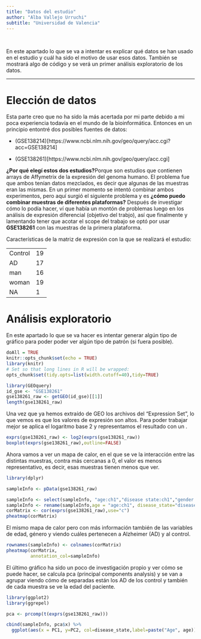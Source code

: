 ```yaml
---
title: "Datos del estudio"
author: "Alba Vallejo Urruchi"
subtitle: "Universidad de Valencia"
---
```


<br>

En este apartado lo que se va a intentar es explicar qué datos se han usado en el estudio y cuál ha sido el motivo de usar esos datos. También se mostrará algo de código y se verá un primer análisis exploratorio de los datos.

----

# Elección de datos

Esta parte creo que no ha sido la más acertada por mi parte debido a mi poca experiencia todavía en el mundo de la bioinformática. Entonces en un principio entontré dos posibles fuentes de datos:

- (GSE138214)[https://www.ncbi.nlm.nih.gov/geo/query/acc.cgi?acc=GSE138214]

- (GSE138261)[https://www.ncbi.nlm.nih.gov/geo/query/acc.cgi]

**¿Por qué elegí estos dos estudios?**Porque son estudios que contienen arrays de Affymetrix de la expresión del genoma humano. El problema fue que ambos tenían datos mezclados, es decir que algunas de las muestras eran las mismas. En un primer momento se intentó combinar ambos experimentos, pero aquí surgió el siguiente problema y es **¿cómo puedo combinar muestras de diferentes plataformas?** Después de investigar cómo lo podía hacer, ví que había un montón de problemas luego en los análisis de expresión diferencial (objetivo del trabjo), así que finalmente y lamentando tener que acotar el scope del trabajo se optó por usar **GSE138261** con las muestras de la primera plataforma.

Características de la matriz de expresión con la que se realizará el estudio:

|         |    |
|---------|----|
| Control | 19 |
| AD      | 17 |
| man     | 16 |
| woman   | 19 |
| NA      | 1  |

# Análisis exploratorio

En este apartado lo que se va hacer es intentar generar algún tipo de gráfico para poder poder ver algún tipo de patrón (si fuera posible).

```r
doAll = TRUE
knitr::opts_chunk$set(echo = TRUE)  
library(knitr)
# Set so that long lines in R will be wrapped:
opts_chunk$set(tidy.opts=list(width.cutoff=40),tidy=TRUE)
```

```r
library(GEOquery)
id_gse <- "GSE138261"
gse138261_raw <- getGEO(id_gse)[[1]]
length(gse138261_raw)
```

Una vez que ya hemos extraído de GEO los archivos del "Expression Set", lo que vemos es que los valores de expresión son altos. Para poder trabajar mejor se aplica el logaritmo base 2 y representamos el resultado con un \texit{boxplot}.

```r
exprs(gse138261_raw) <- log2(exprs(gse138261_raw))
boxplot(exprs(gse138261_raw),outline=FALSE)
```

Ahora vamos a ver un mapa de calor, en el que se ve la interacción entre las distintas muestras, contra más cercanas a 0, el valor es menos representativo, es decir, esas muestras tienen menos que ver.

```r
library(dplyr)

sampleInfo <- pData(gse138261_raw)

sampleInfo <- select(sampleInfo, "age:ch1","disease state:ch1","gender:ch1")
sampleInfo <- rename(sampleInfo,age = "age:ch1", disease_state="disease state:ch1",gender="gender:ch1")
corMatrix <- cor(exprs(gse138261_raw),use="c")
pheatmap(corMatrix)   
```

El mismo mapa de calor pero con más información también de las variables de edad, género y viendo cuáles pertenecen a Alzheimer (AD) y al control.

```r
rownames(sampleInfo) <- colnames(corMatrix)
pheatmap(corMatrix,
         annotation_col=sampleInfo) 
```

El último gráfico ha sido un poco de investigación propio y ver cómo se puede hacer, se calcula pca (principal components analysis) y se van a agrupar viendo cómo de separadas están los AD de los control y también de cada muestra se ve la edad del paciente.

```r
library(ggplot2)
library(ggrepel)

pca <- prcomp(t(exprs(gse138261_raw)))

cbind(sampleInfo, pca$x) %>% 
  ggplot(aes(x = PC1, y=PC2, col=disease_state,label=paste("Age", age))) + geom_point() + geom_text_repel()
```
